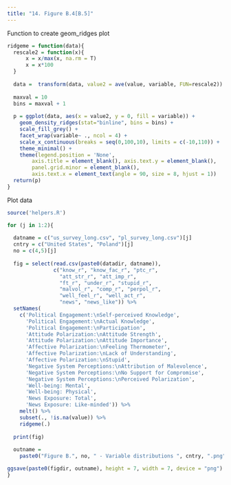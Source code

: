 ```yaml
---
title: "14. Figure B.4[B.5]"
---
```


Function to create geom_ridges plot
```r
ridgeme = function(data){
  rescale2 = function(x){
      x = x/max(x, na.rm = T)
      x = x*100
  }
    
  data =  transform(data, value2 = ave(value, variable, FUN=rescale2))
  
  maxval = 10
  bins = maxval + 1
  
  p = ggplot(data, aes(x = value2, y = 0, fill = variable)) + 
    geom_density_ridges(stat="binline", bins = bins) + 
    scale_fill_grey() + 
    facet_wrap(variable~ ., ncol = 4) + 
    scale_x_continuous(breaks = seq(0,100,10), limits = c(-10,110)) + 
    theme_minimal() + 
    theme(legend.position = 'None', 
        axis.title = element_blank(), axis.text.y = element_blank(), 
        panel.grid.minor = element_blank(),
        axis.text.x = element_text(angle = 90, size = 8, hjust = 1))
  return(p)
}
```

Plot data 
```r
source('helpers.R')

for (j in 1:2){
  
  datname = c("us_survey_long.csv", "pl_survey_long.csv")[j]
  cntry = c("United States", "Poland")[j]
  no = c(4,5)[j]
  
  fig = select(read.csv(paste0(datadir, datname)),
               c("know_r", "know_fac_r", "ptc_r", 
                 "att_str_r", "att_imp_r",
                 "ft_r", "under_r", "stupid_r", 
                 "malvol_r", "comp_r", "perpol_r", 
                 "well_feel_r", "well_act_r", 
                 "news", "news_like")) %>% 
  setNames( 
    c('Political Engagement:\nSelf-perceived Knowledge', 
      'Political Engagement:\nActual Knowledge', 
      'Political Engagement:\nParticipation', 
      'Attitude Polarization:\nAttitude Strength', 
      'Attitude Polarization:\nAttitude Importance',
      'Affective Polarization:\nFeeling Thermometer', 
      'Affective Polarization:\nLack of Understanding', 
      'Affective Polarization:\nStupid', 
      'Negative System Perceptions:\nAttribution of Malevolence',
      'Negative System Perceptions:\nNo Support for Compromise',
      'Negative System Perceptions:\nPerceived Polarization',
      'Well-being: Mental', 
      'Well-being: Physical', 
      'News Exposure: Total', 
      'News Exposure: Like-minded')) %>% 
    melt() %>% 
    subset(., !is.na(value)) %>%
    ridgeme(.)
  
  print(fig)
  
  outname = 
    paste0("Figure B.", no, " - Variable distributions ", cntry, ".png")

ggsave(paste0(figdir, outname), height = 7, width = 7, device = "png")
}
```




